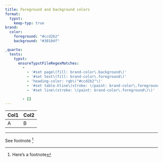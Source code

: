 ```yaml
---
title: Foreground and background colors
format:
  typst:
    keep-typ: true
brand:
  color:
    foreground: "#ccd2b2"
    background: "#30104f"

_quarto:
  tests:
    typst:
      ensureTypstFileRegexMatches:
        -
          - '#set page\(fill: brand-color\.background\)'
          - '#set text\(fill: brand-color\.foreground\)'
          - 'heading-color: rgb\("#ccd2b2"\)'
          - '#set table.hline\(stroke: \(paint: brand-color\.foreground\)\)'
          - '#set line\(stroke: \(paint: brand-color\.foreground\)\)'

        - []
---
```




| Col1 | Col2 |
|------|------|
| A    | B    |

------------------------------------------------------------------------

See footnote [^1]

[^1]: Here's a footnote

